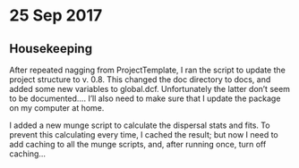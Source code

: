 # 25 Sep 2017

## Housekeeping
After repeated nagging from ProjectTemplate, I ran the script to update the project structure to v. 0.8. This changed the doc directory to docs, and added some new variables to global.dcf. Unfortunately the latter don't seem to be documented.... I'll also need to make sure that I update the package on my computer at home.

I added a new munge script to calculate the dispersal stats and fits. To prevent this calculating every time, I cached the result; but now I need to add caching to all the munge scripts, and, after running once, turn off caching... 
